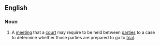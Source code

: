 ==English==
===Noun===
{{en-noun|head=[[status]] [[conference]]}}
# {{legal}} A [[meeting]] that a [[court]] may require to be held between [[party|parties]] to a case to determine whether those parties are prepared to go to [[trial]].
